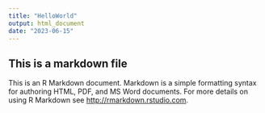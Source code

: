 ```yaml
---
title: "HelloWorld"
output: html_document
date: "2023-06-15"
---
```


## This is a markdown file

This is an R Markdown document. Markdown is a simple formatting syntax for authoring HTML, PDF, and MS Word documents. For more details on using R Markdown see <http://rmarkdown.rstudio.com>.
